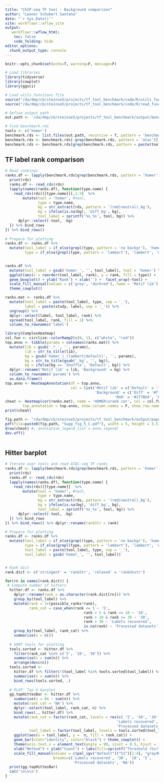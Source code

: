 ```yaml
---
title: "ChIP-seq TF tool - Background comparison"
author: "Leonor Schubert Santana"
date: "`r Sys.Date()`" 
site: workflowr::wflow_site
output:
   workflowr::wflow_html:
    toc: false
    code_folding: hide
editor_options:
  chunk_output_type: console
---
```


```r
knitr::opts_chunk$set(echo=T, warning=F, message=F)
```

```r
# Load libraries
library(tidyverse)
library(cowplot)
library(ggsci)

# Load utils.functions file
source("/da/dmp/cb/steinse5/projects/tf_tool_benchmark/code/R/utils_functions.R")
source("/da/dmp/cb/steinse5/projects/tf_tool_benchmark/code/R/read_functions.R")

# Define output path
out.path <- '/da/dmp/cb/steinse5/projects/tf_tool_benchmark/output/benchmark_data/'

# Find benchmark.rds 
tools <- c('homer')
benchmark.rds <- list.files(out.path, recursive = T, pattern = 'benchmark', full.names = T)
benchmark.rds <- benchmark.rds[-grep(benchmark.rds, pattern = 'atac')]
benchmark.rds <- benchmark.rds[grep(benchmark.rds, pattern = paste(tools, collapse = '|'))]
```

## TF label rank comparison {.tabset}

```r
# Read rankings 
ranks.df <- lapply(benchmark.rds[grep(benchmark.rds, pattern = 'homer')], function(rds) {
  print(rds)
  ranks.df <- read_rds(rds)
  lapply(names(ranks.df), function(type.name) {
    read_rds(rds)[[type.name]][,1:3]  %>%
        mutate(tool = 'homer', #tool,
               type = type.name,
               bg = str_extract(rds, pattern = '(rmd|neutral)_bg'), 
               bg = ifelse(is.na(bg), 'diff_bg', bg),
               tool_label = sprintf('%s_%s', tool, bg)) %>% 
      dplyr::select(-tool, -bg)
  }) %>% bind_rows
}) %>% bind_rows() 
 
# Prepare for plotting  
ranks.df <- ranks.df %>%
  mutate(tool_label = if_else(grepl(type, pattern = 'no backgr'), 'homer_shuffle_bg', tool_label),
         type = if_else(grepl(type, pattern = 'lambert'), 'lambert', 'default'))

  
ranks.df %>% 
  mutate(tool_label = gsub('homer_', '', tool_label), tool = 'homer') %>%
  ggplot(aes(x = reorder(tool_label, rank), y = rank, fill = type)) +
  geom_boxplot() + ylab('Rank') + xlab('') +  facet_wrap(~tool) +
  scale_fill_manual(values = c('grey', 'darkred'), name = 'Motif lib') +
  theme_cowplot() 

ranks.mat <- ranks.df %>% 
  mutate(tool_label = paste(tool_label, type, sep = '_'),
         label = paste(study, label, sep = '_')) %>%
  ungroup() %>%
  dplyr::select(label, tool_label, rank) %>%
  spread(tool_label, rank, fill = 1) %>%
  column_to_rownames('label')

library(ComplexHeatmap) 
col.fun <- circlize::colorRamp2(c(0, 1), c("white", "red")) 
top.anno <- tibble(params = colnames(ranks.mat)) %>% 
  mutate(lib = gsub('.*_', '', params),
         lib = str_to_title(lib),
         bg = gsub('homer_|_(lambert|default)', '', params),
         bg = str_to_title(gsub('_bg', '', bg)),
         bg = ifelse(bg == 'Shuffle', 'Default', bg)) %>%
  dplyr::rename('Motif lib' = lib, 'Background' = bg) %>%
  column_to_rownames('params') %>%
  as.data.frame()
top.anno <- HeatmapAnnotation(df = top.anno, 
                              col = list('Motif lib' = c('Default' = 'lightgrey', 'Lambert' ='darkred'),
                                         'Background' = c('Diff' = '#ff7f00', 'Neutral' = '#33a02c',
                                                  'Rmd' = '#1f78b4', 'Default' = 'darkgrey')))
cheat <- Heatmap(cor(ranks.mat), name = 'HOMER\nrank cor', col = col.fun,
        top_annotation = top.anno, show_column_names = F, show_row_names = F)
print(cheat)

fig.path <- "/da/dmp/cb/steinse5/projects/tf_tool_benchmark/output/paperPlots_revisions/"
pdf(file=paste0(fig.path, "Supp_fig_5_C.pdf"), width = 5, height = 3.5)
draw(cheat) #, annotation_legend_list = anno.legend)
dev.off()
  
```
 
## Hitter barplot {.tabset}

```r
# Iterate over tools and read ATAC-seq TF ranks
ranks.df <- lapply(benchmark.rds[grep(benchmark.rds, pattern = 'homer')], function(rds) {
  print(rds)
  ranks.df <- read_rds(rds)
  lapply(names(ranks.df), function(type.name) {
    read_rds(rds)[[type.name]]  %>%
        mutate(tool = 'homer', #tool,
               type = type.name,
               bg = str_extract(rds, pattern = '(rmd|neutral)_bg'), 
               bg = ifelse(is.na(bg), 'diff_bg', bg),
               tool_label = sprintf('%s_%s', tool, bg)) %>% 
      dplyr::select(-tool, -bg)
  }) %>% bind_rows
}) %>% bind_rows() %>% dplyr::rename(rankStr = rank) 

# Prepare for plotting  
ranks.df <- ranks.df %>%
  mutate(tool_label = if_else(grepl(type, pattern = 'no backgr'), 'homer_shuffle_bg', tool_label),
         type = if_else(grepl(type, pattern = 'lambert'), 'lambert', 'default'),
         tool_label = paste(tool_label, type, sep = '_'),
         tool_label = gsub('homer_', '', tool_label))


# Rank dict
rank.dict <- c('stringent' = 'rankStr', 'relaxed' = 'rankUnstr')

for(rn in names(rank.dict)) {
 # Compute number of hitters 
  hitter.df <- ranks.df %>% 
    dplyr::rename(rank = as.character(rank.dict[rn])) %>%
    group_by(tool_label) %>%
    mutate(rank = 1+(possible_ranks*rank), 
           rank_cat = case_when(rank <= 5 ~ '5',
                                    rank > 5 & rank <= 10 ~ '10',
                                    rank > 10 & rank <= 30 ~ '30',
                                    rank > 30 ~ 'Labels recovered',
                                    is.na(rank) ~ 'Processed datasets')) %>%
    group_by(tool_label, rank_cat) %>%
    summarise(n = n()) 
  
  # SORT tools for plotting
  tools.sorted <- hitter.df %>%
    filter(rank_cat %in% c('5', '10', '30')) %>%
    summarise(n = sum(n)) %>%
    arrange(desc(n)) 
  tools.sorted <- 
    hitter.df %>% filter(!(tool_label %in% tools.sorted$tool_label)) %>% 
    summarise(n = sum(n)) %>% 
    bind_rows(tools.sorted, .)
  
  # PLOT: Top X barplot
  gg.topHittesBar <- hitter.df %>% 
    summarise(n = 84 - sum(n)) %>%
    mutate(rank_cat = 'NA') %>%
    dplyr::select(tool_label, rank_cat, n) %>%
    bind_rows(., hitter.df) %>%
    mutate(rank_cat = factor(rank_cat, levels = rev(c( '5', '10', '30', 
                                                   'Labels recovered',
                                                   'Processed datasets', 'NA'))),
           tool_label = factor(tool_label, levels = tools.sorted$tool_label)) %>%
    ggplot(aes(x = tool_label, y =  n, fill = rank_cat)) +
    geom_bar(stat="identity", color="black") + theme_cowplot() +
    theme(axis.text.x = element_text(angle = 90, vjust = 0.5, hjust = 1)) +
    xlab("Method") + ylab("Count") + labs(fill=sprintf("Threshold (%s)", rn)) +
    scale_fill_manual(values = c(pal_igv("default")("51")[1:4], "gray46", "white"),
                      breaks=c('Labels recovered', '30', '10', '5', 
                               'Processed datasets', 'NA'))  
  print(gg.topHittesBar)
  cat('\n\n\n')
}
```
  
  
  
